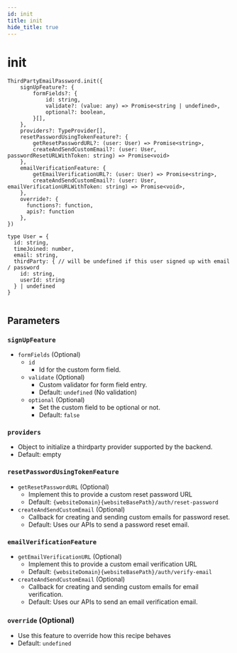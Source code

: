 ```yaml
---
id: init
title: init
hide_title: true
---
```


# init

```tsx
ThirdPartyEmailPassword.init({
    signUpFeature?: {
        formFields?: {
            id: string,
            validate?: (value: any) => Promise<string | undefined>,
            optional?: boolean,
        }[],
    },
    providers?: TypeProvider[],
    resetPasswordUsingTokenFeature?: {
        getResetPasswordURL?: (user: User) => Promise<string>,
        createAndSendCustomEmail?: (user: User, passwordResetURLWithToken: string) => Promise<void>
    },
    emailVerificationFeature: {
        getEmailVerificationURL?: (user: User) => Promise<string>,
        createAndSendCustomEmail?: (user: User, emailVerificationURLWithToken: string) => Promise<void>,
    },
    override?: {
      functions?: function,
      apis?: function
    },
})

type User = {
  id: string,
  timeJoined: number,
  email: string,
  thirdParty: { // will be undefined if this user signed up with email / password
    id: string,
    userId: string
  } | undefined
}
        
```

## Parameters
### ``signUpFeature``
- ``formFields`` (Optional)
  - ``id``
    - Id for the custom form field.
  - ``validate`` (Optional)
    - Custom validator for form field entry.
    - Default: `undefined` (No validation)
  - ``optional`` (Optional)
    - Set the custom field to be optional or not.
    - Default: `false`

### `providers`
- Object to initialize a thirdparty provider supported by the backend.
- Default: empty

### ``resetPasswordUsingTokenFeature``
- ``getResetPasswordURL`` (Optional)
  - Implement this to provide a custom reset password URL
  - Default: `{websiteDomain}{websiteBasePath}/auth/reset-password`
- ``createAndSendCustomEmail`` (Optional)
  - Callback for creating and sending custom emails for password reset.
  - Default: Uses our APIs to send a password reset email.

### ``emailVerificationFeature``
- ``getEmailVerificationURL`` (Optional)
  - Implement this to provide a custom email verification URL
  - Default: `{websiteDomain}{websiteBasePath}/auth/verify-email`
- ``createAndSendCustomEmail`` (Optional)
  - Callback for creating and sending custom emails for email verification.
  - Default: Uses our APIs to send an email verification email.

### `override` (Optional)
- Use this feature to override how this recipe behaves
- Default: `undefined`